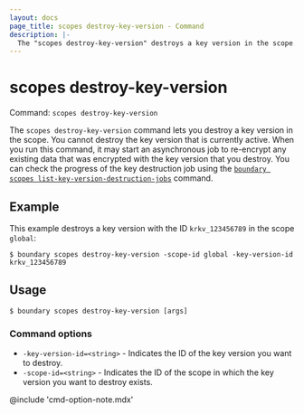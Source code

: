 ```yaml
---
layout: docs
page_title: scopes destroy-key-version - Command
description: |-
  The "scopes destroy-key-version" destroys a key version in the scope.
---
```


# scopes destroy-key-version

Command: `scopes destroy-key-version`

The `scopes destroy-key-version` command lets you destroy a key version in the scope.
You cannot destroy the key version that is currently active.
When you run this command, it may start an asynchronous job to re-encrypt any existing data that was encrypted with the key version that you destroy.
You can check the progress of the key destruction job using the [`boundary scopes list-key-version-destruction-jobs`](/boundary/docs/api-clients/commands/scopes/list-key-version-destruction-jobs) command.

## Example

This example destroys a key version with the ID `krkv_123456789` in the scope `global`:

```shell-session
$ boundary scopes destroy-key-version -scope-id global -key-version-id krkv_123456789
```

## Usage

<CodeBlockConfig hideClipboard>

```shell-session
$ boundary scopes destroy-key-version [args]
```

</CodeBlockConfig>

### Command options

- `-key-version-id=<string>` - Indicates the ID of the key version you want to destroy.
- `-scope-id=<string>` - Indicates the ID of the scope in which the key version you want to destroy exists.

@include 'cmd-option-note.mdx'